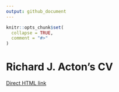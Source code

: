 ```yaml
---
output: github_document
---
```


<!-- README.md is generated from README.Rmd. Please edit that file -->

```r
knitr::opts_chunk$set(
  collapse = TRUE,
  comment = "#>"
)
```
# Richard J. Acton's CV

<!-- badges: start -->
<!-- badges: end -->

[Direct HTML link](https://richardjacton.github.io/CV/RichardJActon_CV.html)

